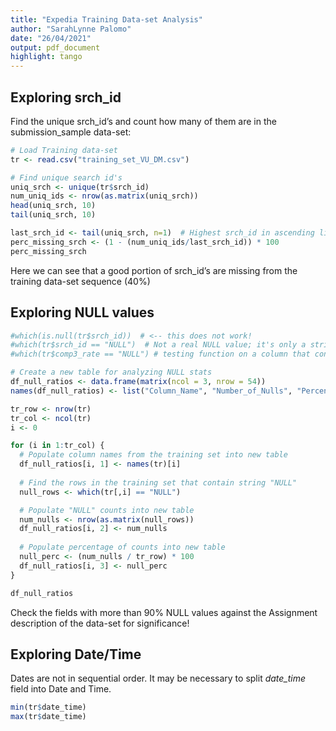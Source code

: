 ```yaml
---
title: "Expedia Training Data-set Analysis"
author: "SarahLynne Palomo"
date: "26/04/2021"
output: pdf_document
highlight: tango
---
```


## Exploring **srch_id**

Find the unique srch_id's and count how many of them are in the submission_sample data-set:
```r
# Load Training data-set
tr <- read.csv("training_set_VU_DM.csv")

# Find unique search id's
uniq_srch <- unique(tr$srch_id)
num_uniq_ids <- nrow(as.matrix(uniq_srch))
head(uniq_srch, 10)
tail(uniq_srch, 10)

last_srch_id <- tail(uniq_srch, n=1)  # Highest srch_id in ascending list
perc_missing_srch <- (1 - (num_uniq_ids/last_srch_id)) * 100
perc_missing_srch
```
Here we can see that a good portion of srch_id's are missing from the training data-set sequence (40%)

## Exploring **NULL values**

```r
#which(is.null(tr$srch_id))  # <-- this does not work!
#which(tr$srch_id == "NULL")  # Not a real NULL value; it's only a string
#which(tr$comp3_rate == "NULL") # testing function on a column that contains "NULL"

# Create a new table for analyzing NULL stats
df_null_ratios <- data.frame(matrix(ncol = 3, nrow = 54))
names(df_null_ratios) <- list("Column_Name", "Number_of_Nulls", "Percentage_of_Rows")

tr_row <- nrow(tr)  
tr_col <- ncol(tr)
i <- 0

for (i in 1:tr_col) {
  # Populate column names from the training set into new table
  df_null_ratios[i, 1] <- names(tr)[i]      
  
  # Find the rows in the training set that contain string "NULL"
  null_rows <- which(tr[,i] == "NULL")      

  # Populate "NULL" counts into new table
  num_nulls <- nrow(as.matrix(null_rows))
  df_null_ratios[i, 2] <- num_nulls         
  
  # Populate percentage of counts into new table  
  null_perc <- (num_nulls / tr_row) * 100
  df_null_ratios[i, 3] <- null_perc         
}

df_null_ratios

```
Check the fields with more than 90% NULL values against the Assignment description of the data-set for significance!



## Exploring **Date/Time**

Dates are not in sequential order. It may be necessary to split *date_time* field into Date and Time.
```r
min(tr$date_time)
max(tr$date_time)
```

